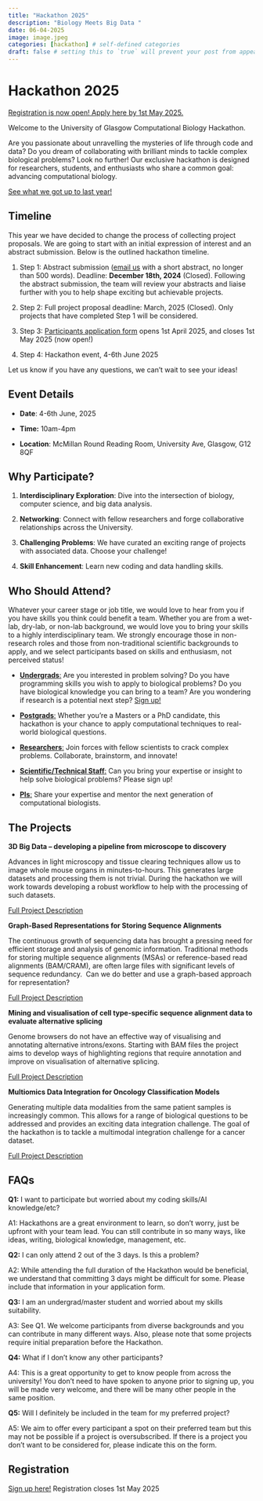 ```yaml
---
title: "Hackathon 2025"
description: "Biology Meets Big Data "
date: 06-04-2025
image: image.jpeg
categories: [hackathon] # self-defined categories
draft: false # setting this to `true` will prevent your post from appearing on your listing page until you're ready!
---
```


# Hackathon 2025

[Registration is now open! Apply here by 1st May 2025.](https://forms.office.com/e/c33SNGsY8A){.btn .btn-info .btn role="button" data-toggle="tooltip" title="Sign up form"}

Welcome to the University of Glasgow Computational Biology Hackathon. 

Are you passionate about unravelling the mysteries of life through code and data? Do you dream of collaborating with brilliant minds to tackle complex biological problems? Look no further! Our exclusive hackathon is designed for researchers, students, and enthusiasts who share a common goal: advancing computational biology.

[See what we got up to last year!](https://glasgow-compbio.github.io/events/202406_Hackathon/){.btn .btn-info .btn role="button" data-toggle="tooltip" title="Hackthon 2024"}

## Timeline

This year we have decided to change the process of collecting project proposals. We are going to start with an initial expression of interest and an abstract submission. Below is the outlined hackathon timeline.

1.  Step 1: Abstract submission ([email us](mailto:compbio-conference@glasgow.ac.uk) with a short abstract, no longer than 500 words). Deadline: **December 18th, 2024** (Closed). Following the abstract submission, the team will review your abstracts and liaise further with you to help shape exciting but achievable projects.

2.  Step 2: Full project proposal deadline: March, 2025 (Closed). Only projects that have completed Step 1 will be considered.

3.  Step 3: [Participants application form](https://forms.office.com/e/c33SNGsY8A) opens 1st April 2025, and closes 1st May 2025 (now open!)

4.  Step 4: Hackathon event, 4-6th June 2025

Let us know if you have any questions, we can’t wait to see your ideas!

## Event Details

-   **Date**: 4-6th June, 2025

-   **Time:** 10am-4pm

-   **Location**: McMillan Round Reading Room, University Ave, Glasgow, G12 8QF

## Why Participate?

1.  **Interdisciplinary Exploration**: Dive into the intersection of biology, computer science, and big data analysis.

2.  **Networking**: Connect with fellow researchers and forge collaborative relationships across the University.

3.  **Challenging Problems**: We have curated an exciting range of projects with associated data. Choose your challenge!

4.  **Skill Enhancement**: Learn new coding and data handling skills.

## Who Should Attend?

Whatever your career stage or job title, we would love to hear from you if you have skills you think could benefit a team. Whether you are from a wet-lab, dry-lab, or non-lab background, we would love you to bring your skills to a highly interdisciplinary team. We strongly encourage those in non-research roles and those from non-traditional scientific backgrounds to apply, and we select participants based on skills and enthusiasm, not perceived status!

-   [**Undergrads**:](https://forms.office.com/e/c33SNGsY8A) Are you interested in problem solving? Do you have programming skills you wish to apply to biological problems? Do you have biological knowledge you can bring to a team? Are you wondering if research is a potential next step? [Sign up!](https://forms.office.com/e/c33SNGsY8A) 

-   [**Postgrads**:](https://forms.office.com/e/c33SNGsY8A) Whether you’re a Masters or a PhD candidate, this hackathon is your chance to apply computational techniques to real-world biological questions.

-   [**Researchers**:](https://forms.office.com/e/c33SNGsY8A) Join forces with fellow scientists to crack complex problems. Collaborate, brainstorm, and innovate!

-   [**Scientific/Technical Staff**:](https://forms.office.com/e/c33SNGsY8A) Can you bring your expertise or insight to help solve biological problems? Please sign up!

-   [**PIs**:](https://forms.office.com/e/c33SNGsY8A) Share your expertise and mentor the next generation of computational biologists.

## The Projects

**3D Big Data – developing a pipeline from microscope to discovery** 

Advances in light microscopy and tissue clearing techniques allow us to image whole mouse organs in minutes-to-hours. This generates large datasets and processing them is not trivial. During the hackathon we will work towards developing a robust workflow to help with the processing of such datasets.  

[Full Project Description](https://gla-my.sharepoint.com/:w:/g/personal/vinny_davies_glasgow_ac_uk/EaIL_fyrWRZLt_q2c51uqnMBxpd0XhybUTngLS6_Toh97w?e=3FQVFL) 

**Graph-Based Representations for Storing Sequence Alignments** 

The continuous growth of sequencing data has brought a pressing need for efficient storage and analysis of genomic information. Traditional methods for storing multiple sequence alignments (MSAs) or reference-based read alignments (BAM/CRAM), are often large files with significant levels of sequence redundancy.  Can we do better and use a graph-based approach for representation?

[Full Project Description](https://gla-my.sharepoint.com/:w:/g/personal/vinny_davies_glasgow_ac_uk/EZ0mFoxoh-xJqeczHNpqOBEBRdzxSLuunVj8Z-vPiFX3Yg?e=5deoEI) 

**Mining and visualisation of cell type-specific sequence alignment data to evaluate alternative splicing** 

Genome browsers do not have an effective way of visualising and annotating alternative introns/exons. Starting with BAM files the project aims to develop ways of highlighting regions that require annotation and improve on visualisation of alternative splicing.  

[Full Project Description](https://gla-my.sharepoint.com/:w:/g/personal/vinny_davies_glasgow_ac_uk/EW3BaGIRXiNJgQELFQn8ZDcBN4LHIl0yYgVBOAw5BznODg?e=QJYZx1) 

**Multiomics Data Integration for Oncology Classification Models** 

Generating multiple data modalities from the same patient samples is increasingly common. This allows for a range of biological questions to be addressed and provides an exciting data integration challenge. The goal of the hackathon is to tackle a multimodal integration challenge for a cancer dataset.

[Full Project Description](https://gla-my.sharepoint.com/:w:/g/personal/vinny_davies_glasgow_ac_uk/EW4cuzMDs61Ip26G14VjrEwBBUZFUYL5ApKezZZw-6SBrA?e=jUvhMG) 

## FAQs

**Q1:** I want to participate but worried about my coding skills/AI knowledge/etc?

A1: Hackathons are a great environment to learn, so don't worry, just be upfront with your team lead. You can still contribute in so many ways, like ideas, writing, biological knowledge, management, etc.

**Q2:** I can only attend 2 out of the 3 days. Is this a problem?

A2: While attending the full duration of the Hackathon would be beneficial, we understand that committing 3 days might be difficult for some. Please include that information in your application form.

**Q3:** I am an undergrad/master student and worried about my skills suitability.

A3: See Q1. We welcome participants from diverse backgrounds and you can contribute in many different ways. Also, please note that some projects require initial preparation before the Hackathon.

**Q4:** What if I don't know any other participants?

A4: This is a great opportunity to get to know people from across the university! You don't need to have spoken to anyone prior to signing up, you will be made very welcome, and there will be many other people in the same position.

**Q5:** Will I definitely be included in the team for my preferred project?

A5: We aim to offer every participant a spot on their preferred team but this may not be possible if a project is oversubscribed. If there is a project you don't want to be considered for, please indicate this on the form.

## Registration

[Sign up here!](https://forms.office.com/e/c33SNGsY8A) Registration closes 1st May 2025
